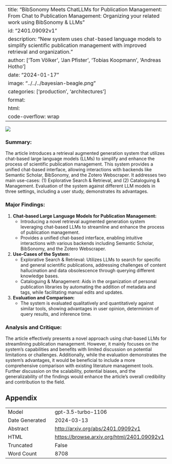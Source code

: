 
---
title: "BibSonomy Meets ChatLLMs for Publication Management: From Chat to Publication Management: Organizing your related work using BibSonomy & LLMs"
id: "2401.09092v1"
description: "New system uses chat-based language models to simplify scientific publication management with improved retrieval and organization."
author: ['Tom Völker', 'Jan Pfister', 'Tobias Koopmann', 'Andreas Hotho']
date: "2024-01-17"
image: "../../../bayesian-beagle.png"
categories: ['production', 'architectures']
format:
  html:
    code-overflow: wrap
---

![](../../../bayesian-beagle.png)

### Summary:
The article introduces a retrieval augmented generation system that utilizes chat-based large language models (LLMs) to simplify and enhance the process of scientific publication management. This system provides a unified chat-based interface, allowing interactions with backends like Semantic Scholar, BibSonomy, and the Zotero Webscraper. It addresses two main use-cases: (1) Explorative Search & Retrieval, and (2) Cataloguing & Management. Evaluation of the system against different LLM models in three settings, including a user study, demonstrates its advantages.

### Major Findings:
1. **Chat-based Large Language Models for Publication Management:**
   - Introducing a novel retrieval augmented generation system leveraging chat-based LLMs to streamline and enhance the process of publication management.
   - Provides a unified chat-based interface, enabling intuitive interactions with various backends including Semantic Scholar, BibSonomy, and the Zotero Webscraper.

2. **Use-Cases of the System:**
   - Explorative Search & Retrieval: Utilizes LLMs to search for specific and general scientific publications, addressing challenges of content hallucination and data obsolescence through querying different knowledge bases.
   - Cataloguing & Management: Aids in the organization of personal publication libraries by automating the addition of metadata and tags, while facilitating manual edits and updates.

3. **Evaluation and Comparison:**
   - The system is evaluated qualitatively and quantitatively against similar tools, showing advantages in user opinion, determinism of query results, and inference time.

### Analysis and Critique:
The article effectively presents a novel approach using chat-based LLMs for streamlining publication management. However, it mainly focuses on the system's capabilities and benefits with limited discussion on potential limitations or challenges. Additionally, while the evaluation demonstrates the system's advantages, it would be beneficial to include a more comprehensive comparison with existing literature management tools. Further discussion on the scalability, potential biases, and the generalizability of the findings would enhance the article's overall credibility and contribution to the field.

## Appendix

|          |          |
|----------|----------|
| Model     | gpt-3.5-turbo-1106       |
| Date Generated     | 2024-03-13       |
| Abstract | [http://arxiv.org/abs/2401.09092v1](http://arxiv.org/abs/2401.09092v1)        |
| HTML     | [https://browse.arxiv.org/html/2401.09092v1](https://browse.arxiv.org/html/2401.09092v1)       |
| Truncated       | False       |
| Word Count       | 8708       |